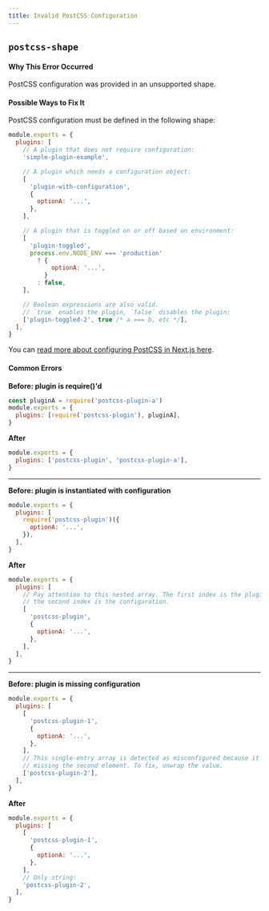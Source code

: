 ```yaml
---
title: Invalid PostCSS Configuration
---
```


## `postcss-shape`

#### Why This Error Occurred

PostCSS configuration was provided in an unsupported shape.

#### Possible Ways to Fix It

PostCSS configuration must be defined in the following shape:

```js filename="postcss.config.js"
module.exports = {
  plugins: [
    // A plugin that does not require configuration:
    'simple-plugin-example',

    // A plugin which needs a configuration object:
    [
      'plugin-with-configuration',
      {
        optionA: '...',
      },
    ],

    // A plugin that is toggled on or off based on environment:
    [
      'plugin-toggled',
      process.env.NODE_ENV === 'production'
        ? {
            optionA: '...',
          }
        : false,
    ],

    // Boolean expressions are also valid.
    // `true` enables the plugin, `false` disables the plugin:
    ['plugin-toggled-2', true /* a === b, etc */],
  ],
}
```

You can [read more about configuring PostCSS in Next.js here](/docs/pages/building-your-application/configuring/post-css).

#### Common Errors

**Before: plugin is require()'d**

```js filename="postcss.config.js"
const pluginA = require('postcss-plugin-a')
module.exports = {
  plugins: [require('postcss-plugin'), pluginA],
}
```

**After**

```js filename="postcss.config.js"
module.exports = {
  plugins: ['postcss-plugin', 'postcss-plugin-a'],
}
```

---

**Before: plugin is instantiated with configuration**

```js filename="postcss.config.js"
module.exports = {
  plugins: [
    require('postcss-plugin')({
      optionA: '...',
    }),
  ],
}
```

**After**

```js filename="postcss.config.js"
module.exports = {
  plugins: [
    // Pay attention to this nested array. The first index is the plugin name,
    // the second index is the configuration.
    [
      'postcss-plugin',
      {
        optionA: '...',
      },
    ],
  ],
}
```

---

**Before: plugin is missing configuration**

```js filename="postcss.config.js"
module.exports = {
  plugins: [
    [
      'postcss-plugin-1',
      {
        optionA: '...',
      },
    ],
    // This single-entry array is detected as misconfigured because it's
    // missing the second element. To fix, unwrap the value.
    ['postcss-plugin-2'],
  ],
}
```

**After**

```js filename="postcss.config.js"
module.exports = {
  plugins: [
    [
      'postcss-plugin-1',
      {
        optionA: '...',
      },
    ],
    // Only string:
    'postcss-plugin-2',
  ],
}
```
